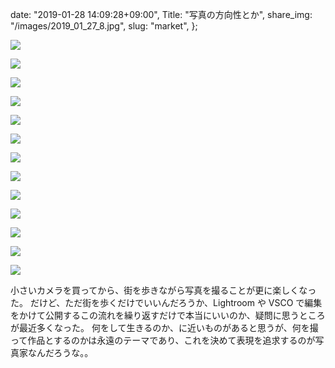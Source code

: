   date: "2019-01-28 14:09:28+09:00",
  Title: "写真の方向性とか",
  share_img: "/images/2019_01_27_8.jpg",
  slug: "market",
};

![](/images/2019_01_27_1.jpg)

![](/images/2019_01_27_2.jpg)

![](/images/2019_01_27_3.jpg)

![](/images/2019_01_27_4.jpg)

![](/images/2019_01_27_5.jpg)

![](/images/2019_01_27_6.jpg)

![](/images/2019_01_27_7.jpg)

![](/images/2019_01_27_8.jpg)

![](/images/2019_01_27_9.jpg)

![](/images/2019_01_27_10.jpg)

![](/images/2019_01_27_12.jpg)

![](/images/2019_01_27_13.jpg)

![](/images/2019_01_27_14.jpg)

小さいカメラを買ってから、街を歩きながら写真を撮ることが更に楽しくなった。
だけど、ただ街を歩くだけでいいんだろうか、Lightroom や VSCO で編集をかけて公開するこの流れを繰り返すだけで本当にいいのか、疑問に思うところが最近多くなった。
何をして生きるのか、に近いものがあると思うが、何を撮って作品とするのかは永遠のテーマであり、これを決めて表現を追求するのが写真家なんだろうな。。
